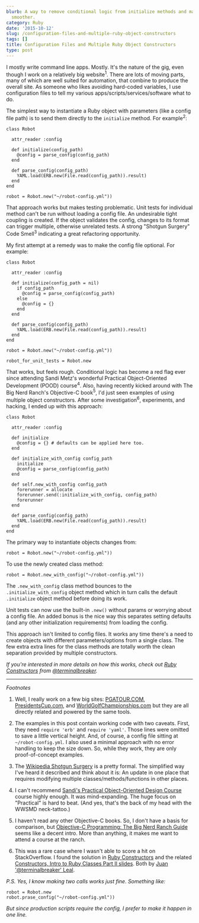```yaml
---
blurb: A way to remove conditional logic from initialize methods and make testing
  smoother.
category: Ruby
date: '2015-10-12'
slug: /configuration-files-and-multiple-ruby-object-constructors
tags: []
title: Configuration Files and Multiple Ruby Object Constructors
type: post
---
```



I mostly write command line apps. Mostly. It's the nature of the gig, even though I work on a relatively big website<sup>1</sup>. There are lots of moving parts, many of which are well suited for automation, that combine to produce the overall site. As someone who likes avoiding hard-coded variables, I use configuration files to tell my various apps/scripts/services/software what to do.

The simplest way to instantiate a Ruby object with parameters (like a config file path) is to send them directly to the `initialize` method. For example<sup>2</sup>:


```ruby{numberLines: true}
class Robot

  attr_reader :config

  def initialize(config_path)
    @config = parse_config(config_path)
  end
  
  def parse_config(config_path)
    YAML.load(ERB.new(File.read(config_path)).result)
  end
end

robot = Robot.new("~/robot-config.yml"))
```


That approach works but makes testing problematic. Unit tests for individual method can't be run without loading a config file. An undesirable tight coupling is created. If the object validates the config, changes to its format can trigger multiple, otherwise unrelated tests. A strong "Shotgun Surgery" Code Smell<sup>3</sup> indicating a great refactoring opportunity. 

My first attempt at a remedy was to make the config file optional. For example:

```ruby{numberLines: true}
class Robot

  attr_reader :config

  def initialize(config_path = nil)
    if config_path
      @config = parse_config(config_path)
    else 
      @config = {}
    end
  end
  
  def parse_config(config_path)
    YAML.load(ERB.new(File.read(config_path)).result)
  end
end

robot = Robot.new("~/robot-config.yml"))

robot_for_unit_tests = Robot.new
```


That works, but feels rough. Conditional logic has become a red flag ever since attending Sandi Metz's wonderful Practical Object-Oriented Development (POOD) course<sup>4</sup>. Also, having recently kicked around with The Big Nerd Ranch's Objective-C book<sup>5</sup>, I'd just seen examples of using multiple object constructors. After some investigation<sup>6</sup>, experiments, and hacking, I ended up with this approach: 

```ruby{numberLines: true}
class Robot

  attr_reader :config

  def initialize
    @config = {} # defaults can be applied here too.
  end
  
  def initialize_with_config config_path
    initialize
    @config = parse_config(config_path)
  end
  
  def self.new_with_config config_path
    forerunner = allocate
    forerunner.send(:initialize_with_config, config_path)
    forerunner  
  end
  
  def parse_config(config_path)
    YAML.load(ERB.new(File.read(config_path)).result)
  end
end
```

The primary way to instantiate objects changes from:

```ruby{numberLines: true}
robot = Robot.new("~/robot-config.yml"))
```

To use the newly created class method:

```ruby{numberLines: true}
robot = Robot.new_with_config("~/robot-config.yml"))
```

The `.new_with_config` class method bounces to the `.initialize_with_config` object method which in turn calls the default `.initialize` object method before doing its work.

Unit tests can now use the built-in `.new()` without params or worrying about a config file. An added bonus is the nice way this separates setting defaults (and any other initialization requirements) from loading the config.

This approach isn't limited to config files. It works any time there's a need to create objects with different parameters/options from a single class. The few extra extra lines for the class methods are totally worth the clean separation provided by multiple constructors.


_If you're interested in more details on how this works, check out [Ruby Constructors](http://www.verygoodindicators.com/blog/2015/03/15/ruby-contructors/) from [@terminalbreaker](https://twitter.com/terminalbreaker)._

---


_Footnotes_

1. Well, I really work on a few big sites: [PGATOUR.COM](http://www.pgatour.com), [PresidentsCup.com](http://www.presidentscup.com), and [WorldGolfChampionships.com](http://www.worldgolfchampionships.com) but they are all directly related and powered by the same tools.

2. The examples in this post contain working code with two caveats. First, they need `require 'erb'` and `require 'yaml'`. Those lines were omitted to save a little vertical height. And, of course, a config file sitting at `~/robot-config.yml`. I also used a minimal approach with no error handling to keep the size down. So, while they work, they are only proof-of-concept examples.

3. The [Wikipedia Shotgun Surgery](https://en.wikipedia.org/wiki/Shotgun_surgery) is a pretty formal. The simplified way I've heard it described and think about it is: An update in one place that requires modifying multiple classes/methods/functions in other places.

4. I can't recommend [Sandi's Practical Object-Oriented Design Course](http://www.sandimetz.com/courses) course highly enough. It was mind-expanding. The huge focus on "Practical" is hard to beat. (And yes, that's the back of my head with the WWSMD neck-tattoo.)

5. I haven't read any other Objective-C books. So, I don't have a basis for comparison, but [Objective-C Programming:
The Big Nerd Ranch Guide](https://www.bignerdranch.com/we-write/objective-c-programming/) seems like a decent intro. More than anything, it makes me want to attend a course at the ranch.

6. This was a rare case where I wasn't able to score a hit on StackOverflow. I found the solution in [Ruby Constructors](http://www.verygoodindicators.com/blog/2015/03/15/ruby-contructors/) and the related [Constructors, Intro to Ruby Classes Part II slides](http://www.slideshare.net/ciscoleal/constructors-28459017). Both by [Juan '@terminalbreaker' Leal](https://twitter.com/terminalbreaker).


_P.S. Yes, I know making two calls works just fine. Something like:_

```ruby{numberLines: true}
robot = Robot.new
robot.prase_config("~/robot-config.yml"))
```

_But since production scripts require the config, I prefer to make it happen in one line._